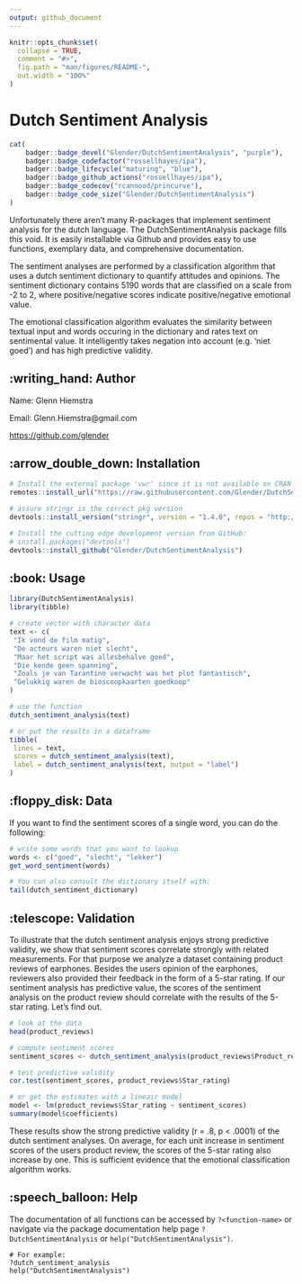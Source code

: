 ```yaml
---
output: github_document
---
```


<!-- README.md is generated from README.Rmd. Please edit that file -->

```r
knitr::opts_chunk$set(
  collapse = TRUE,
  comment = "#>",
  fig.path = "man/figures/README-",
  out.width = "100%"
)
```

# Dutch Sentiment Analysis

```r
cat(
	badger::badge_devel("Glender/DutchSentimentAnalysis", "purple"),
	badger::badge_codefactor("rossellhayes/ipa"),
	badger::badge_lifecycle("maturing", "blue"),
	badger::badge_github_actions("rossellhayes/ipa"),
	badger::badge_codecov("rcannood/princurve"),
	badger::badge_code_size("Glender/DutchSentimentAnalysis")
)
```

Unfortunately there aren't many R-packages that implement sentiment analysis for the dutch language. The DutchSentimentAnalysis package fills this void. It is easily installable via Github and provides easy to use functions, exemplary data, and comprehensive documentation.

The sentiment analyses are performed by a classification algorithm that uses a dutch sentiment dictionary to quantify attitudes and opinions. The sentiment dictionary contains 5190 words that are classified on a scale from -2 to 2, where positive/negative scores indicate positive/negative emotional value.   

The emotional classification algorithm evaluates the similarity between textual input and words occuring in the dictionary and rates text on sentimental value. It intelligently takes negation into account (e.g. 'niet goed') and has high predictive validity.    

## :writing_hand: Author

Name: Glenn Hiemstra

Email: Glenn.Hiemstra@gmail.com

<https://github.com/glender>

## :arrow_double_down: Installation

```r
# Install the external package 'vwr' since it is not available on CRAN
remotes::install_url("https://raw.githubusercontent.com/Glender/DutchSentimentAnalysis/main/inst/script/vwr_0.3.0.tar.gz")

# assure stringr is the correct pkg version
devtools::install_version("stringr", version = "1.4.0", repos = "http://cran.us.r-project.org")

# Install the cutting edge development version from GitHub:
# install.packages("devtools")
devtools::install_github("Glender/DutchSentimentAnalysis")
```

## :book: Usage

```r
library(DutchSentimentAnalysis)
library(tibble)

# create vector with character data
text <- c(
 "Ik vond de film matig",
 "De acteurs waren niet slecht",
 "Maar het script was allesbehalve goed",
 "Die kende geen spanning",
 "Zoals je van Tarantino verwacht was het plot fantastisch",
 "Gelukkig waren de bioscoopkaarten goedkoop"
)

# use the function
dutch_sentiment_analysis(text)

# or put the results in a dataframe
tibble(
 lines = text,
 scores = dutch_sentiment_analysis(text),
 label = dutch_sentiment_analysis(text, output = "label")
)
```

## :floppy_disk: Data

If you want to find the sentiment scores of a single word, you can do the following:

```r
# write some words that you want to lookup
words <- c("goed", "slecht", "lekker")
get_word_sentiment(words)

# You can also consult the dictionary itself with:
tail(dutch_sentiment_dictionary)
```

## :telescope: Validation

To illustrate that the dutch sentiment analysis enjoys strong predictive validity, we show that sentiment scores correlate strongly with related measurements. For that purpose we analyze a dataset containing product reviews of earphones. Besides the users opinion of the earphones, reviewers also provided their feedback in the form of a 5-star rating. If our sentiment analysis has predictive value, the scores of the sentiment analysis on the product review should correlate with the results of the 5-star rating. Let's find out. 

```r
# look at the data
head(product_reviews)

# compute sentiment scores
sentiment_scores <- dutch_sentiment_analysis(product_reviews$Product_review)

# test predictive validity
cor.test(sentiment_scores, product_reviews$Star_rating)

# or get the estimates with a lineair model
model <- lm(product_reviews$Star_rating ~ sentiment_scores)
summary(model$coefficients)
```

These results show the strong predictive validity (r = .8, p < .0001) of the dutch sentiment analyses. On average, for each unit increase in sentiment scores of the users product review, the scores of the 5-star rating also increase by one. This is sufficient evidence that the emotional classification algorithm works.    

## :speech_balloon: Help

The documentation of all functions can be accessed by `?<function-name>` or navigate via the package documentation help page `?DutchSentimentAnalysis` or `help("DutchSentimentAnalysis")`.
```
# For example:
?dutch_sentiment_analysis
help("DutchSentimentAnalysis")
```
